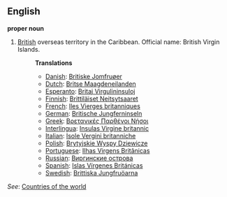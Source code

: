 ==English==

'''proper noun'''

# [[British]] overseas territory in the Caribbean. Official name: British Virgin Islands.
#:'''Translations'''
#:*[[Danish]]: [[Britiske Jomfruøer]]
#:*[[Dutch]]: [[Britse Maagdeneilanden]]
#:*[[Esperanto]]: [[Britaj Virgulininsuloj]]
#:*[[Finnish]]: [[Brittiläiset Neitsytsaaret]]
#:*[[French]]: [[Iles Vierges britanniques]]
#:*[[German]]: [[Britische Jungferninseln]]
#:*[[Greek]]: [[Βρετανικές Παρθένοι Νήσοι]]
#:*[[Interlingua]]: [[Insulas Virgine britannic]]
#:*[[Italian]]: [[Isole Vergini britanniche]]
#:*[[Polish]]: [[Brytyjskie Wyspy Dziewicze]]
#:*[[Portuguese]]: [[Ilhas Virgens Britânicas]]
#:*[[Russian]]: [[Виргинские острова]]
#:*[[Spanish]]: [[Islas Vírgenes Británicas]]
#:*[[Swedish]]: [[Brittiska Jungfruöarna]]

''See'': [[Countries of the world]]